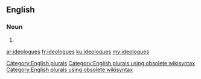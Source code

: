 ==English==

===Noun===
{{head|en}}

# {{plural of|ideologue}}

[[Category:English plurals]][[Category:English plurals using obsolete wikisyntax]][[Category:English plurals using obsolete wikisyntax]]

[[ar:ideologues]]
[[fr:ideologues]]
[[ku:ideologues]]
[[my:ideologues]]